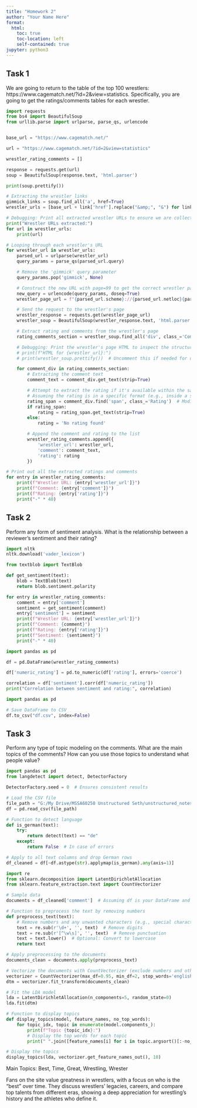 ```yaml
---
title: "Homework 2"
author: "Your Name Here"
format:
  html:
    toc: true
    toc-location: left
    self-contained: true
jupyter: python3
---
```


## Task 1

We are going to return to the table of the top 100 wrestlers: https://www.cagematch.net/?id=2&view=statistics. Specifically, you are going to get the ratings/comments tables for each wrestler.

```python
import requests
from bs4 import BeautifulSoup
from urllib.parse import urlparse, parse_qs, urlencode


base_url = "https://www.cagematch.net/"

url = "https://www.cagematch.net/?id=2&view=statistics"

wrestler_rating_comments = []

response = requests.get(url)
soup = BeautifulSoup(response.text, 'html.parser')

print(soup.prettify())

# Extracting the wrestler links
gimmick_links = soup.find_all('a', href=True)
wrestler_urls = [base_url + link['href'].replace("&amp;", "&") for link in gimmick_links if 'gimmick=' in link['href']]

# Debugging: Print all extracted wrestler URLs to ensure we are collecting them correctly
print("Wrestler URLs extracted:")
for url in wrestler_urls:
    print(url)

# Looping through each wrestler's URL
for wrestler_url in wrestler_urls:
    parsed_url = urlparse(wrestler_url)
    query_params = parse_qs(parsed_url.query)

    # Remove the 'gimmick' query parameter
    query_params.pop('gimmick', None)

    # Construct the new URL with page=99 to get the correct wrestler page
    new_query = urlencode(query_params, doseq=True)
    wrestler_page_url = f"{parsed_url.scheme}://{parsed_url.netloc}{parsed_url.path}?{new_query}&page=99"

    # Send the request to the wrestler's page
    wrestler_response = requests.get(wrestler_page_url)
    wrestler_soup = BeautifulSoup(wrestler_response.text, 'html.parser')

    # Extract rating and comments from the wrestler's page
    rating_comments_section = wrestler_soup.find_all('div', class_='Comment')

    # Debugging: Print the wrestler's page HTML to inspect the structure (optional)
    # print(f"HTML for {wrestler_url}:")
    # print(wrestler_soup.prettify())  # Uncomment this if needed for debugging

    for comment_div in rating_comments_section:
        # Extracting the comment text
        comment_text = comment_div.get_text(strip=True)

        # Attempt to extract the rating if it's available within the same div
        # Assuming the rating is in a specific format (e.g., inside a span with a specific class)
        rating_span = comment_div.find('span', class_='Rating')  # Modify the class if necessary
        if rating_span:
            rating = rating_span.get_text(strip=True)
        else:
            rating = 'No rating found'

        # Append the comment and rating to the list
        wrestler_rating_comments.append({
            'wrestler_url': wrestler_url,
            'comment': comment_text,
            'rating': rating
        })

# Print out all the extracted ratings and comments
for entry in wrestler_rating_comments:
    print(f"Wrestler URL: {entry['wrestler_url']}")
    print(f"Comment: {entry['comment']}")
    print(f"Rating: {entry['rating']}")
    print("-" * 40)
```


## Task 2

Perform any form of sentiment analysis. What is the relationship between a reviewer's sentiment and their rating?
```python
import nltk
nltk.download('vader_lexicon')
```

```python
from textblob import TextBlob

def get_sentiment(text):
    blob = TextBlob(text)
    return blob.sentiment.polarity

for entry in wrestler_rating_comments:
    comment = entry['comment']
    sentiment = get_sentiment(comment)
    entry['sentiment'] = sentiment  
    print(f"Wrestler URL: {entry['wrestler_url']}")
    print(f"Comment: {comment}")
    print(f"Rating: {entry['rating']}")
    print(f"Sentiment: {sentiment}")  
    print("-" * 40)
```

```python
import pandas as pd

df = pd.DataFrame(wrestler_rating_comments)

df['numeric_rating'] = pd.to_numeric(df['rating'], errors='coerce')

correlation = df['sentiment'].corr(df['numeric_rating'])
print("Correlation between sentiment and rating:", correlation)
```
```python
import pandas as pd

# Save DataFrame to CSV
df.to_csv("df.csv", index=False)
```
## Task 3

Perform any type of topic modeling on the comments. What are the main topics of the comments? How can you use those topics to understand what people value?

```python
import pandas as pd
from langdetect import detect, DetectorFactory

DetectorFactory.seed = 0  # Ensures consistent results

# Load the CSV file
file_path = "G:/My Drive/MSSA60250 Unstructured Seth/unstructured_notes/df.csv"
df = pd.read_csv(file_path)

# Function to detect language
def is_german(text):
    try:
        return detect(text) == "de"
    except:
        return False  # In case of errors

# Apply to all text columns and drop German rows
df_cleaned = df[~df.astype(str).applymap(is_german).any(axis=1)]
```

```python
import re
from sklearn.decomposition import LatentDirichletAllocation
from sklearn.feature_extraction.text import CountVectorizer

# Sample data
documents = df_cleaned['comment']  # Assuming df is your DataFrame and 'comment' is the column with text

# Function to preprocess the text by removing numbers
def preprocess_text(text):
    # Remove numbers and any unwanted characters (e.g., special characters)
    text = re.sub(r'\d+', '', text)  # Remove digits
    text = re.sub(r'[^\w\s]', '', text)  # Remove punctuation
    text = text.lower()  # Optional: Convert to lowercase
    return text

# Apply preprocessing to the documents
documents_clean = documents.apply(preprocess_text)

# Vectorize the documents with CountVectorizer (exclude numbers and other unwanted tokens)
vectorizer = CountVectorizer(max_df=0.95, min_df=2, stop_words='english')
dtm = vectorizer.fit_transform(documents_clean)

# Fit the LDA model
lda = LatentDirichletAllocation(n_components=5, random_state=0)
lda.fit(dtm)

# Function to display topics
def display_topics(model, feature_names, no_top_words):
    for topic_idx, topic in enumerate(model.components_):
        print(f"Topic {topic_idx}:")
        # Display the top words for each topic
        print(" ".join([feature_names[i] for i in topic.argsort()[:-no_top_words - 1:-1]]))

# Display the topics
display_topics(lda, vectorizer.get_feature_names_out(), 10)

```


Main Topics: Best, Time, Great, Wrestling, Wrester

Fans on the site value greatness in wrestlers, with a focus on who is the "best" over time. They discuss wrestlers' legacies, careers, and compare top talents from different eras, showing a deep appreciation for wrestling's history and the athletes who define it.